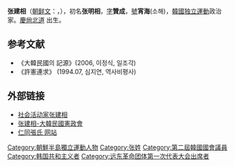{{Infobox Korean name
|hangul=장건상
|hanja=張建相
|rr=Jang Gun Sang
|mr=Chang KunSang
|hangulho=소해
|hanjaho=宵海
|rrho=So-Hae
|mrho=Sohae}}

'''张建相'''（[[朝鲜文|朝鲜文]]：{{lang|ko|장건상}}，{{bd|1882年|12月19日|1974年|5月14日|K}}），初名'''张明相'''，[[表字|字]]'''贊成'''，[[號|號]]'''宵海'''(소해)，[[韓國|韓國]][[韓國独立運動|独立運動]]政治家。[[慶尙北道|慶尙北道]] 出生。

== 参考文献 ==
* 《大韓民國의 記源》(2006, 이정식, 일조각) 
* 《許憲連求》 (1994.07, 심지연, 역사비평사) 

== 外部链接 ==
* [http://www.imaeil.com/sub_news/sub_news_view.php?news_id=55532&yy=2007 社会活动家张建相]
* [http://www.rokps.or.kr/profile_result_ok.asp?num=226 张建相-大韓民國憲政會]{{dead link|date=2018年2月 |bot=InternetArchiveBot |fix-attempted=yes }}
* [https://web.archive.org/web/20050219033155/http://www.indongjangssi.or.kr/3_people/search.htm?start=80 仁同張氏 网站]

{{Korea-bio-stub}}

[[Category:朝鮮半島獨立運動人物|Category:朝鮮半島獨立運動人物]]
[[Category:张姓|Category:张姓]]
[[Category:第二屆韓國國會議員|Category:第二屆韓國國會議員]]
[[Category:韩国共和主义者|Category:韩国共和主义者]]
[[Category:远东革命团体第一次代表大会出席者|Category:远东革命团体第一次代表大会出席者]]